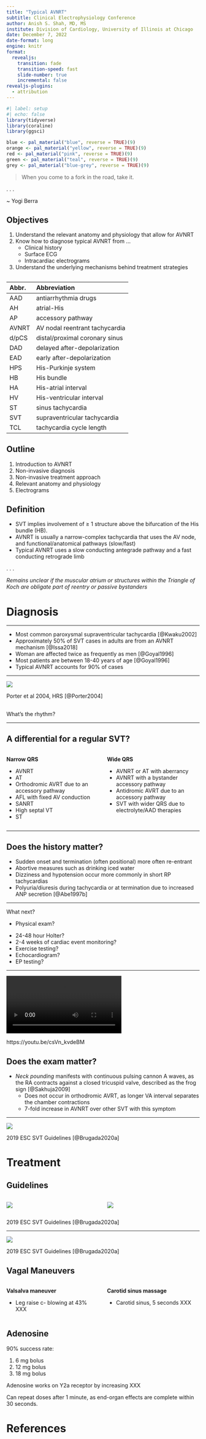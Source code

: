 ```yaml
---
title: "Typical AVNRT"
subtitle: Clinical Electrophysiology Conference
author: Anish S. Shah, MD, MS
institute: Division of Cardiology, University of Illinois at Chicago 
date: December 7, 2022
date-format: long
engine: knitr
format:
  revealjs:
    transition: fade
    transition-speed: fast
    slide-number: true
    incremental: false
revealjs-plugins:
  - attribution
---
```


```r
#| label: setup
#| echo: false
library(tidyverse)
library(coraline)
library(ggsci)

blue <- pal_material("blue", reverse = TRUE)(9)
orange <- pal_material("yellow", reverse = TRUE)(9)
red <- pal_material("pink", reverse = TRUE)(9)
green <- pal_material("teal", reverse = TRUE)(9)
grey <- pal_material("blue-grey", reverse = TRUE)(9)
```

> When you come to a fork in the road, take it.

. . .

::: {.right} 
\~ Yogi Berra
:::

## Objectives

1. Understand the relevant anatomy and physiology that allow for AVNRT
1. Know how to diagnose typical AVNRT from ...
	- Clinical history
	- Surface ECG
	- Intracardiac electrograms
1. Understand the underlying mechanisms behind treatment strategies


## {.smaller}

| Abbr. | Abbreviation |
|:--- |:---- |
| AAD | antiarrhythmia drugs | 
| AH | atrial-His |
| AP | accessory pathway |
| [AVNRT]{.orange} | AV nodal reentrant tachycardia |
| d/pCS | distal/proximal coronary sinus |
| DAD | delayed after-depolarization |
| EAD | early after-depolarization | 
| HPS | His-Purkinje system |
| HB | His bundle |
| HA | His-atrial interval |
| HV | His-ventricular interval |
| ST | sinus tachycardia |
| SVT | supraventricular tachycardia |
| TCL | tachycardia cycle length |

## Outline

1. Introduction to AVNRT
1. Non-invasive diagnosis
1. Non-invasive treatment approach
1. Relevant anatomy and physiology
1. Electrograms

## Definition 

- SVT implies involvement of &ge; 1 structure above the bifurcation of the His bundle (HB).
- [AVNRT]{.orange} is usually a narrow-complex tachycardia that uses the AV node, and functional/anatomical pathways (slow/fast)
- [Typical AVNRT]{.orange} uses a [slow]{.red} conducting antegrade pathway and a [fast]{.blue} conducting retrograde limb

. . .

[_Remains unclear if the muscular atrium or structures within the Triangle of Koch are obligate part of reentry or passive bystanders_]{.grey}

# Diagnosis

---

- Most common paroxysmal supraventricular tachycardia [@Kwaku2002]
- Approximately 50% of SVT cases in adults are from an AVNRT mechanism  [@Issa2018]
- Woman are affected twice as frequently as men [@Goyal1996]
- Most patients are between 18-40 years of age [@Goyal1996]
- [Typical AVNRT]{.orange} accounts for 90% of cases

---

![](svt-incidence-by-age.png){.r-stretch}

::: attribution
Porter et al 2004, HRS [@Porter2004]
:::

## {background-image="svt-example.png" background-size="cover"}

::: {.center}
[What's the rhythm?]{.red}
:::

---

## A [differential]{.green} for a regular SVT?

::: {.columns}

::: {.column width="45%"}
__Narrow QRS__

- AVNRT
- AT
- Orthodromic AVRT due to an accessory pathway
- AFL with fixed AV conduction
- SANRT
- High septal VT
- ST
:::

::: {.column width="45%"}
__Wide QRS__

- AVNRT or AT  with aberrancy
- AVNRT with a bystander accessory pathway
- Antidromic AVRT due to an accessory pathway
- SVT with wider QRS due to electrolyte/AAD therapies
:::

:::

---

## Does the history matter?

- Sudden onset and termination (often positional) more often re-entrant
- Abortive measures such as drinking iced water
- Dizziness and hypotension occur more commonly in short RP tachycardias
- Polyuria/diuresis during tachycardia or at termination due to increased ANP secretion [@Abe1997b]

---

What next?

::: {.fragment .highlight-red}
- Physical exam?
:::
- 24-48 hour Holter?
- 2-4 weeks of cardiac event monitoring?
- Exercise testing?
- Echocardiogram?
- EP testing?

---

![](frog-sign.mp4){.r-stretch}

::: attribution
https://youtu.be/csVn_kvdeBM
:::

## Does the exam matter?

- _Neck pounding_ manifests with continuous pulsing cannon A waves, as the RA contracts against a closed tricuspid valve, described as the [frog sign]{.green} [@Sakhuja2009]
	- Does not occur in orthodromic AVRT, as longer VA interval separates the chamber contractions
	- 7-fold increase in AVNRT over other SVT with this symptom 
	
---

![](esc-narrow-qrs-dx-flowchart.png){.r-stretch}

::: attribution
2019 ESC SVT Guidelines [@Brugada2020a]
:::

# Treatment


## Guidelines

::: columns

::: {.column width="50%"}
![](esc-tachycardia-updates.png){fig-align="center"}
:::

::: {.column width="50%"}
![](esc-avnrt-updates.png){fig-align="center"}
:::

:::

::: attribution
2019 ESC SVT Guidelines [@Brugada2020a]
:::

---

![](esc-avnrt-treatment-strategy.png){.r-stretch}

::: attribution
2019 ESC SVT Guidelines [@Brugada2020a]
:::

## Vagal Maneuvers 

::: columns

::: {.column width="50%"}
__Valsalva maneuver__

- Leg raise c- blowing at 43%
XXX
:::

::: {.column width="50%"}
__Carotid sinus massage__

- Carotid sinus, 5 seconds
XXX
:::

:::

## Adenosine

90% success rate:

1. 6 mg bolus
1. 12 mg bolus
1. 18 mg bolus

Adenosine works on Y2a receptor by increasing XXX

::: aside
Can repeat doses after 1 minute, as end-organ effects are complete within 30 seconds.
:::

# References

## {.smaller}

::: {#refs}
:::
